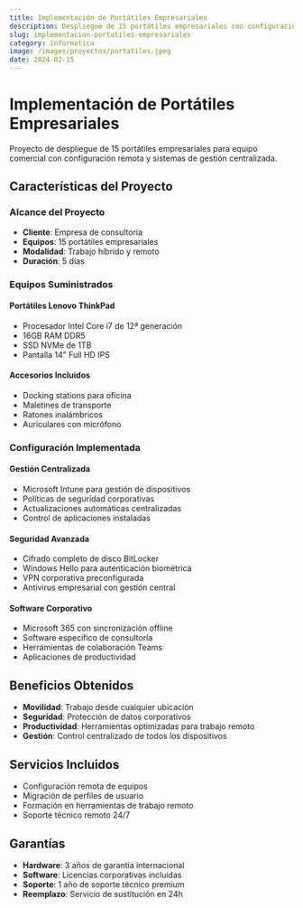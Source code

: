 ```yaml
---
title: Implementación de Portátiles Empresariales
description: Despliegue de 15 portátiles empresariales con configuración remota y sistemas de gestión centralizada.
slug: implementacion-portatiles-empresariales
category: informatica
image: /images/proyectos/portatiles.jpeg
date: 2024-02-15
---
```


# Implementación de Portátiles Empresariales

Proyecto de despliegue de 15 portátiles empresariales para equipo comercial con configuración remota y sistemas de gestión centralizada.

## Características del Proyecto

### Alcance del Proyecto
- **Cliente**: Empresa de consultoría
- **Equipos**: 15 portátiles empresariales
- **Modalidad**: Trabajo híbrido y remoto
- **Duración**: 5 días

### Equipos Suministrados

#### Portátiles Lenovo ThinkPad
- Procesador Intel Core i7 de 12ª generación
- 16GB RAM DDR5
- SSD NVMe de 1TB
- Pantalla 14" Full HD IPS

#### Accesorios Incluidos
- Docking stations para oficina
- Maletines de transporte
- Ratones inalámbricos
- Auriculares con micrófono

### Configuración Implementada

#### Gestión Centralizada
- Microsoft Intune para gestión de dispositivos
- Políticas de seguridad corporativas
- Actualizaciones automáticas centralizadas
- Control de aplicaciones instaladas

#### Seguridad Avanzada
- Cifrado completo de disco BitLocker
- Windows Hello para autenticación biométrica
- VPN corporativa preconfigurada
- Antivirus empresarial con gestión central

#### Software Corporativo
- Microsoft 365 con sincronización offline
- Software específico de consultoría
- Herramientas de colaboración Teams
- Aplicaciones de productividad

## Beneficios Obtenidos

- **Movilidad**: Trabajo desde cualquier ubicación
- **Seguridad**: Protección de datos corporativos
- **Productividad**: Herramientas optimizadas para trabajo remoto
- **Gestión**: Control centralizado de todos los dispositivos

## Servicios Incluidos

- Configuración remota de equipos
- Migración de perfiles de usuario
- Formación en herramientas de trabajo remoto
- Soporte técnico remoto 24/7

## Garantías

- **Hardware**: 3 años de garantía internacional
- **Software**: Licencias corporativas incluidas
- **Soporte**: 1 año de soporte técnico premium
- **Reemplazo**: Servicio de sustitución en 24h
